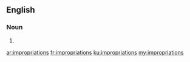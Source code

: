 ==English==

===Noun===
{{head|en}}

# {{plural of|impropriation}}

[[ar:impropriations]]
[[fr:impropriations]]
[[ku:impropriations]]
[[my:impropriations]]